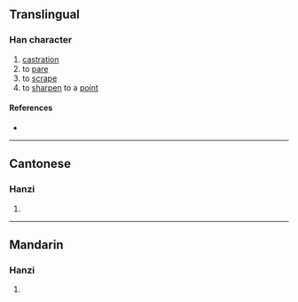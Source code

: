 {{character info/new}}
==Translingual==

===Han character===
{{Han char|rn=18|rad=刀|as=10|sn=12|four=|canj=YKLN|ids=⿰虔刂}}

# [[castration]]
# to [[pare]]
# to [[scrape]]
# to [[sharpen]] to a [[point]]

====References====
* {{Han ref|kx=0142.410|hdz=10350.010|uh=34FA|ud=13562}}

----

==Cantonese==

===Hanzi===
{{yue-hanzi|jyut=[[gin1]], [[gin6]], [[kin4]]|y=gin1, gin6, kin4}}

# {{defn|lang=yue|sort=刀10}}

----

==Mandarin==

===Hanzi===
{{cmn-hanzi|pin=[[jiān]] ([[jian1]])|wg=chien<sup>1</sup>}}

# {{defn|lang=cmn|sort=刀10}}